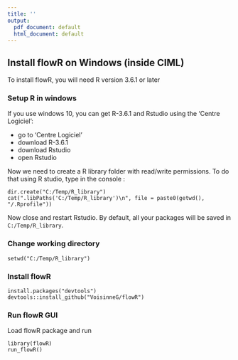 ```yaml
---
title: ''
output:
  pdf_document: default
  html_document: default
---
```



## Install flowR on Windows (inside CIML)


To install flowR, you will need R version 3.6.1 or later

### Setup R in windows

If you use windows 10, you can get R-3.6.1 and Rstudio using the 'Centre Logiciel':

- go to 'Centre Logiciel'
- download R-3.6.1
- download Rstudio
- open Rstudio

Now we need to create a R library folder with read/write permissions.
To do that using R studio, type in the console :
```
dir.create("C:/Temp/R_library")
cat(".libPaths('C:/Temp/R_library')\n", file = paste0(getwd(), "/.Rprofile"))
```

Now close and restart Rstudio.
By default, all your packages will be saved in `C:/Temp/R_library`.

### Change working directory

```
setwd("C:/Temp/R_library")
```

### Install flowR

```
install.packages("devtools")
devtools::install_github("VoisinneG/flowR")
```

### Run flowR GUI

Load flowR package and run
```
library(flowR)
run_flowR()
```
